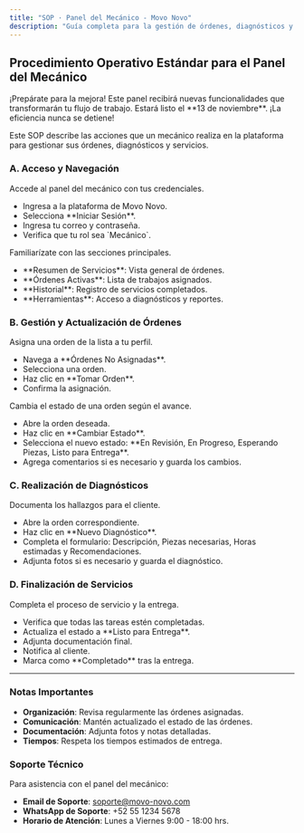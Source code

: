 ```yaml
---
title: "SOP · Panel del Mecánico - Movo Novo"
description: "Guía completa para la gestión de órdenes, diagnósticos y servicios en el panel del mecánico."
---
```


## Procedimiento Operativo Estándar para el Panel del Mecánico

<Callout type="tip" title="🛠️ Próxima Evolución del Panel">
  ¡Prepárate para la mejora! Este panel recibirá nuevas funcionalidades que transformarán tu flujo de trabajo. Estará listo el **13 de noviembre**. ¡La eficiencia nunca se detiene!
</Callout>

Este SOP describe las acciones que un mecánico realiza en la plataforma para gestionar sus órdenes, diagnósticos y servicios.

### A. Acceso y Navegación

<Steps titleSize="h3">
  <Step title="Paso 1 · Acceso al Panel" icon="user-shield" iconType="solid" stepNumber={1}>
    Accede al panel del mecánico con tus credenciales.
    <ul>
      <li>Ingresa a la plataforma de Movo Novo.</li>
      <li>Selecciona **Iniciar Sesión**.</li>
      <li>Ingresa tu correo y contraseña.</li>
      <li>Verifica que tu rol sea `Mecánico`.</li>
    </ul>
  </Step>

  <Step title="Paso 2 · Navegación Principal" icon="compass" iconType="solid" stepNumber={2}>
    Familiarízate con las secciones principales.
    <ul>
      <li>**Resumen de Servicios**: Vista general de órdenes.</li>
      <li>**Órdenes Activas**: Lista de trabajos asignados.</li>
      <li>**Historial**: Registro de servicios completados.</li>
      <li>**Herramientas**: Acceso a diagnósticos y reportes.</li>
    </ul>
  </Step>
</Steps>

### B. Gestión y Actualización de Órdenes

<Steps titleSize="h3">
  <Step title="Paso 3 · Tomar y Asignar una Orden" icon="hand-paper" iconType="solid" stepNumber={3}>
    Asigna una orden de la lista a tu perfil.
    <ul>
      <li>Navega a **Órdenes No Asignadas**.</li>
      <li>Selecciona una orden.</li>
      <li>Haz clic en **Tomar Orden**.</li>
      <li>Confirma la asignación.</li>
    </ul>
  </Step>

  <Step title="Paso 4 · Actualizar el Estado" icon="sync-alt" iconType="solid" stepNumber={4}>
    Cambia el estado de una orden según el avance.
    <ul>
      <li>Abre la orden deseada.</li>
      <li>Haz clic en **Cambiar Estado**.</li>
      <li>Selecciona el nuevo estado: **En Revisión, En Progreso, Esperando Piezas, Listo para Entrega**.</li>
      <li>Agrega comentarios si es necesario y guarda los cambios.</li>
    </ul>
  </Step>
</Steps>

### C. Realización de Diagnósticos

<Steps titleSize="h3">
  <Step title="Paso 5 · Crear Diagnóstico" icon="clipboard-check" iconType="solid" stepNumber={5}>
    Documenta los hallazgos para el cliente.
    <ul>
      <li>Abre la orden correspondiente.</li>
      <li>Haz clic en **Nuevo Diagnóstico**.</li>
      <li>Completa el formulario: Descripción, Piezas necesarias, Horas estimadas y Recomendaciones.</li>
      <li>Adjunta fotos si es necesario y guarda el diagnóstico.</li>
    </ul>
  </Step>
</Steps>

### D. Finalización de Servicios

<Steps titleSize="h3">
  <Step title="Paso 6 · Cerrar Orden" icon="check-circle" iconType="solid" stepNumber={6}>
    Completa el proceso de servicio y la entrega.
    <ul>
      <li>Verifica que todas las tareas estén completadas.</li>
      <li>Actualiza el estado a **Listo para Entrega**.</li>
      <li>Adjunta documentación final.</li>
      <li>Notifica al cliente.</li>
      <li>Marca como **Completado** tras la entrega.</li>
    </ul>
  </Step>
</Steps>

---

### Notas Importantes

- **Organización**: Revisa regularmente las órdenes asignadas.
- **Comunicación**: Mantén actualizado el estado de las órdenes.
- **Documentación**: Adjunta fotos y notas detalladas.
- **Tiempos**: Respeta los tiempos estimados de entrega.

### Soporte Técnico

Para asistencia con el panel del mecánico:
- **Email de Soporte**: soporte@movo-novo.com
- **WhatsApp de Soporte**: +52 55 1234 5678
- **Horario de Atención**: Lunes a Viernes 9:00 - 18:00 hrs.